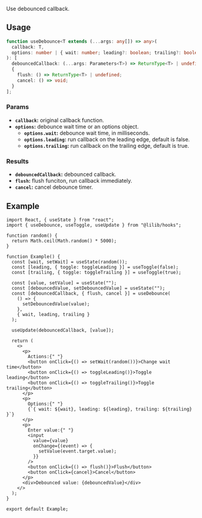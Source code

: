 
Use debounced callback.

## Usage

```ts
function useDebounce<T extends (...args: any[]) => any>(
  callback: T,
  options: number | { wait: number; leading?: boolean; trailing?: boolean }
): [
  debouncedCallback: (...args: Parameters<T>) => ReturnType<T> | undefined,
  {
    flush: () => ReturnType<T> | undefined;
    cancel: () => void;
  }
];
```

### Params

- **`callback`:** original callback function.
- **`options`:** debounce wait time or an options object.
  - **`options.wait`:** debounce wait time, in milliseconds.
  - **`options.leading`:** run callback on the leading edge, default is false.
  - **`options.trailing`:** run callback on the trailing edge, default is true.

### Results

- **`debouncedCallback`:** debounced callback.
- **`flush`:** flush funciton, run callback immediately.
- **`cancel`:** cancel debounce timer.

## Example

<ExampleBox>
  <UseDebounceExample />
</ExampleBox>

```tsx
import React, { useState } from "react";
import { useDebounce, useToggle, useUpdate } from "@lilib/hooks";

function random() {
  return Math.ceil(Math.random() * 5000);
}

function Example() {
  const [wait, setWait] = useState(random());
  const [leading, { toggle: toggleLeading }] = useToggle(false);
  const [trailing, { toggle: toggleTrailing }] = useToggle(true);

  const [value, setValue] = useState("");
  const [debouncedValue, setDebouncedValue] = useState("");
  const [debouncedCallback, { flush, cancel }] = useDebounce(
    () => {
      setDebouncedValue(value);
    },
    { wait, leading, trailing }
  );

  useUpdate(debouncedCallback, [value]);

  return (
    <>
      <p>
        Actions:{" "}
        <button onClick={() => setWait(random())}>Change wait time</button>
        <button onClick={() => toggleLeading()}>Toggle leading</button>
        <button onClick={() => toggleTrailing()}>Toggle trailing</button>
      </p>
      <p>
        Options:{" "}
        {`{ wait: ${wait}, leading: ${leading}, trailing: ${trailing} }`}
      </p>
      <p>
        Enter value:{" "}
        <input
          value={value}
          onChange={(event) => {
            setValue(event.target.value);
          }}
        />
        <button onClick={() => flush()}>Flush</button>
        <button onClick={cancel}>Cancel</button>
      </p>
      <div>Debounced value: {debouncedValue}</div>
    </>
  );
}

export default Example;
```
